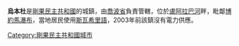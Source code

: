 '''烏本杜'''是[[剛果民主共和國|剛果民主共和國]]的城鎮，由[[喬波省|喬波省]]負責管轄，位於[[盧阿拉巴河|盧阿拉巴河]]畔，毗鄰[[博約馬瀑布|博約馬瀑布]]，當地居民使用[[斯瓦希里語|斯瓦希里語]]，2003年前該鎮沒有電力供應。

{{Coord|0|21|0|S|25|29|0|E|region:CD_type:city|display=title}}

{{DRCongo-stub}}

[[Category:剛果民主共和國城市|Category:剛果民主共和國城市]]